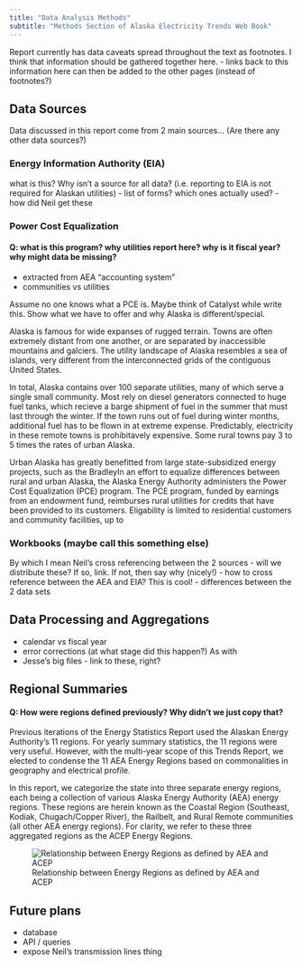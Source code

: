 ```yaml
---
title: "Data Analysis Methods"
subtitle: "Methods Section of Alaska Electricity Trends Web Book"
---
```


Report currently has data caveats spread throughout the text as footnotes. I think that information should be gathered together here.
- links back to this information here can then be added to the other pages (instead of footnotes?)


## Data Sources

Data discussed in this report come from 2 main sources... (Are there any other data sources?)

### Energy Information Authority (EIA)

what is this?  Why isn't a source for all data? (i.e. reporting to EIA is not required for Alaskan utilities)
- list of forms?  which ones actually used?
- how did Neil get these

### Power Cost Equalization

#### Q: what is this program? why utilities report here?  why is it fiscal year?  why might data be missing?
- extracted from AEA "accounting system"
- communities vs utilities

Assume no one knows what a PCE is.  Maybe think of Catalyst while write this. Show what we have to offer and why Alaska is different/special.

Alaska is famous for wide expanses of rugged terrain. Towns are often extremely distant from one another, or are separated by inaccessible mountains and galciers. The utility landscape of Alaska resembles a sea of islands, very different from the interconnected grids of the contiguous United States. 

In total, Alaska contains over 100 separate utilities, many of which serve a single small community. Most rely on diesel generators connected to huge fuel tanks, which recieve a barge shipment of fuel in the summer that must last through the winter. If the town runs out of fuel during winter months, additional fuel has to be flown in at extreme expense. Predictably, electricity in these remote towns is prohibitavely expensive. Some rural towns pay 3 to 5 times the rates of urban Alaska. 

Urban Alaska has greatly benefitted from large state-subsidized energy projects, such as the BradleyIn an effort to equalize differences between rural and urban Alaska, the Alaska Energy Authority administers the Power Cost Equalization (PCE) program. The PCE program, funded by earnings from an endowment fund, reimburses rural utilities for credits that have been provided to its customers. Eligability is limited to residential customers and community facilities, up to 


### Workbooks (maybe call this something else)

By which I mean Neil's cross referencing between the 2 sources
- will we distribute these? If so, link.  If not, then say why (nicely!)
- how to cross reference between the AEA and EIA?  This is cool!
- differences between the 2 data sets

## Data Processing and Aggregations

- calendar vs fiscal year
- error corrections (at what stage did this happen?)
As with 
- Jesse's big files - link to these, right?


## Regional Summaries
#### Q: How were regions defined previously? Why didn't we just copy that?  

Previous iterations of the Energy Statistics Report used the Alaskan Energy Authority's 11 regions. For yearly summary statistics, the 11 regions were very useful. However, with the multi-year scope of this Trends Report, we elected to condense the 11 AEA Energy Regions based on commonalities in geography and electrical profile.

In this report, we categorize the state into three separate energy regions, each being a collection of various Alaska Energy Authority (AEA) energy regions. These regions are herein known as the Coastal Region (Southeast, Kodiak, Chugach/Copper River), the Railbelt, and Rural Remote communities (all other AEA energy regions). For clarity, we refer to these three aggregated regions as the ACEP Energy Regions.

![Relationship between Energy Regions as defined by AEA and ACEP](images/AEA_ACEP_regions.png)

## Future plans

- database
- API / queries
- expose Neil's transmission lines thing